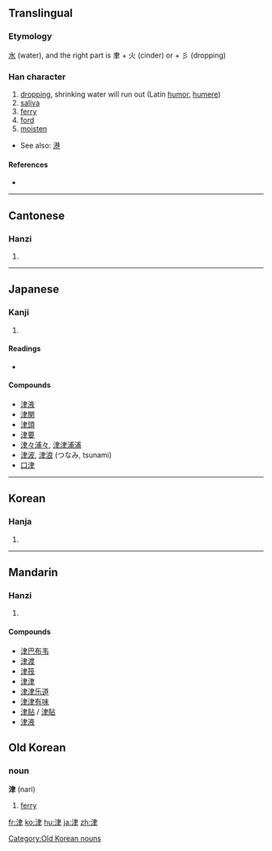 ==Translingual==

===Etymology===
[[水]] (water), and the right part is 聿 + 火 (cinder) or + 彡 (dropping)

===Han character===
{{Han char|rn=85|rad=水|as=06|sn=9|four=3510<sub>7</sub>|canj=水中手 (ELQ)}}

# [[drop]]ping, shrinking water will run out (Latin [[humor]], [[humere]])
# [[saliva]]
# [[ferry]]
# [[ford]]
# [[moisten]]

* See also: [[港]]

====References====
* {{Han ref|kx=0621.090|dkj=17396|dj=1017.070|hdz=31616.110|uh=6D25|ud=27941|bh=AC7A|bd=44154}}

----

==Cantonese==

===Hanzi===
{{yue-hanzi|jyut=|y=jeun1}}

# {{defn|Cantonese}}

----

==Japanese==

===Kanji===
{{ja-kanji|grade=c|rs=水06}}

# {{defn|Japanese}}

====Readings====
* {{ja-readings|on=[[しん]] (shin)|kun=[[つ]] (tsu)}}

====Compounds====
* [[津液]]
* [[津関]]
* [[津頭]]
* [[津要]]
* [[津々浦々]], [[津津浦浦]]
* [[津波]], [[津浪]] (つなみ, tsunami)
* [[口津]]

----

==Korean==

===Hanja===
{{ko-hanja|hangeul=[[진]]|eumhun=|rv=jin|mr=chin|y=cin}}

# {{defn|Korean}}

----

==Mandarin==

===Hanzi===
{{cmn-hanzi|pin=[[jīn]] ([[jin1]])|wg=chin<sup>1</sup>}}

# {{defn|Mandarin}}

====Compounds====
* [[津巴布韦]]
* [[津渡]]
* [[津筏]]
* [[津津]]
* [[津津乐道]]
* [[津津有味]]
* [[津贴]] / [[津貼]]
* [[津液]]

==Old Korean==

===noun===
'''津''' (nari)

# {{Baekje}} [[ferry]]

[[Category:Old Korean nouns]]

[[fr:津]]
[[ko:津]]
[[hu:津]]
[[ja:津]]
[[zh:津]]